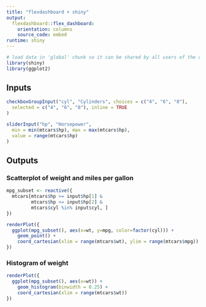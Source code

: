 ```yaml
---
title: "flexdashboard + shiny"
output: 
  flexdashboard::flex_dashboard:
    orientation: columns
    source_code: embed
runtime: shiny
---
```


```r
# load data in 'global' chunk so it can be shared by all users of the dashboard
library(shiny)
library(ggplot2)
```

Inputs {.sidebar}
-----------------------------------------------------------------------

```r
checkboxGroupInput("cyl", "Cylinders", choices = c("4", "6", "8"),
  selected = c("4", "6", "8"), inline = TRUE
)

sliderInput("hp", "Horsepower",
  min = min(mtcars$hp), max = max(mtcars$hp),
  value = range(mtcars$hp)
)
```

Outputs
-----------------------------------------------------------------------

### Scatterplot of weight and miles per gallon

```r
mpg_subset <- reactive({
  mtcars[mtcars$hp >= input$hp[1] &
         mtcars$hp <= input$hp[2] &
         mtcars$cyl %in% input$cyl, ]
})

renderPlot({
  ggplot(mpg_subset(), aes(x=wt, y=mpg, color=factor(cyl))) +
    geom_point() +
    coord_cartesian(xlim = range(mtcars$wt), ylim = range(mtcars$mpg))
})
```

### Histogram of weight

```r
renderPlot({
  ggplot(mpg_subset(), aes(x=wt)) +
    geom_histogram(binwidth = 0.25) +
    coord_cartesian(xlim = range(mtcars$wt))
})
```
